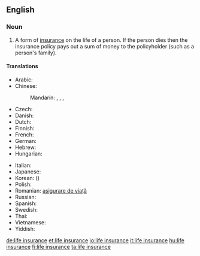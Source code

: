==English==
{{wikipedia}}
===Noun===
{{en-noun|sg=[[life]] [[insurance]]|-|s}}

# {{context|insurance}} A form of [[insurance]] on the life of a person. If the person dies then the insurance policy pays out a sum of money to the policyholder (such as a person's family).

====Translations====
{{trans-top|form of insurance}}
* Arabic: {{t|ar|تأمين على الحياة|m|tr=ta'miin 3ála al-Hayaa}}
* Chinese:
*: Mandarin: {{t|cmn|人壽保險|sc=Hani}}, {{t|cmn|人寿保险|tr=rénshòu bǎoxiǎn|sc=Hani}}, {{t|cmn|生命保險|sc=Hani}}, {{t|cmn|生命保险|tr=shēngmìng bǎoxiǎn|sc=Hani}}
* Czech: {{t|cs|životní pojištění|n}}
* Danish: {{t-|da|livsforsikring|c}}
* Dutch: {{t-|nl|levensverzekering|f}}
* Finnish: {{t-|fi|henkivakuutus}}
* French: {{t|fr|assurance-vie|f}}
* German: {{t-|de|Lebensversicherung|f}}
* Hebrew: {{t|he|ביטוח חיים}}
* Hungarian: {{t+|hu|életbiztosítás}}
{{trans-mid}}
* Italian: {{t|it|assicurazione sulla vita|f}}
* Japanese: {{t|ja|生命保険|tr=せいめいほけん, seimei hoken}}
* Korean: {{t|ko|생명보험|tr=saengmyeong boheom|sc=Hang}} ({{t|ko|生命保險|sc=Hani}})
* Polish: {{t|pl|ubezpieczenie na życie|n}}
* Romanian: [[asigurare de viață]]
* Russian: {{t|ru|страхование жизни|n|tr=straxovánije žízni}}
* Spanish: {{t|es|seguro de vida|m}}
* Swedish: {{t|sv|livförsäkring}}
* Thai: {{t|th|การประกันชีวิต}}
* Vietnamese: {{t|vi|bảo hiểm nhân thọ|xs=Vietnamese}}
* Yiddish: {{t|yi|לעבן פארזיכערונג|sc=Hebr|xs=Yiddish}}
{{trans-bottom}}

[[de:life insurance]]
[[et:life insurance]]
[[io:life insurance]]
[[it:life insurance]]
[[hu:life insurance]]
[[fi:life insurance]]
[[ta:life insurance]]